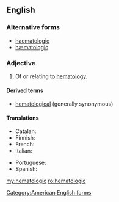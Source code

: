 ==English==

===Alternative forms===
* [[haematologic]]
* [[hæmatologic]]

===Adjective===
{{en-adj|-}}

# Of or relating to [[hematology]].

====Derived terms====
* [[hematological]] (generally synonymous)

====Translations====
{{trans-top|of or relating to hematology}}
* Catalan: {{t|ca|hematològic}}
* Finnish: {{t|fi|hematologinen}}
* French: {{t+|fr|hématologique}}
* Italian: {{t+|it|ematologico}}
{{trans-mid}}
* Portuguese: {{t|pt|hematológico}}
* Spanish: {{t+|es|hematológico}}
{{trans-bottom}}

[[Category:American English forms]]

[[my:hematologic]]
[[ro:hematologic]]